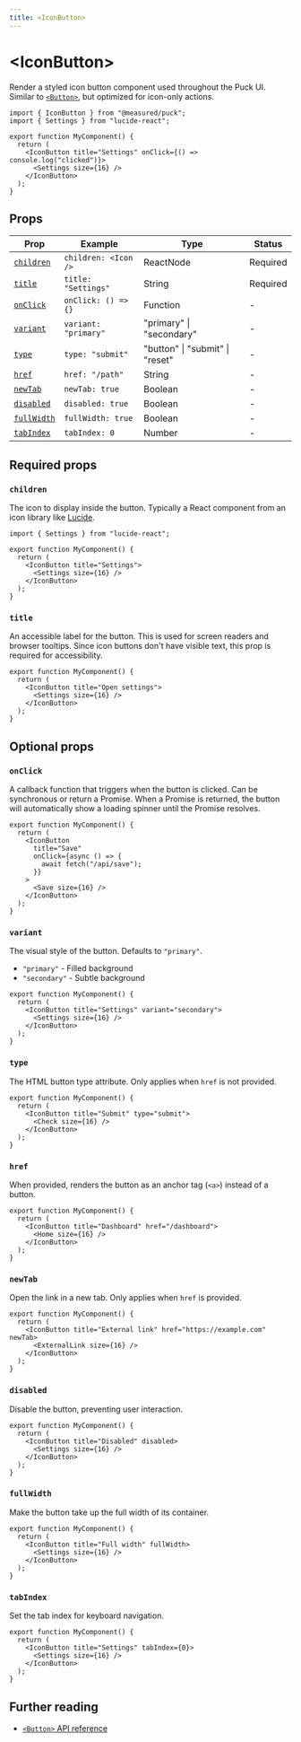 ```yaml
---
title: <IconButton>
---
```


# \<IconButton\>

Render a styled icon button component used throughout the Puck UI. Similar to [`<Button>`](button), but optimized for icon-only actions.

```tsx copy
import { IconButton } from "@measured/puck";
import { Settings } from "lucide-react";

export function MyComponent() {
  return (
    <IconButton title="Settings" onClick={() => console.log("clicked")}>
      <Settings size={16} />
    </IconButton>
  );
}
```

## Props

| Prop                      | Example              | Type                            | Status   |
| ------------------------- | -------------------- | ------------------------------- | -------- |
| [`children`](#children)   | `children: <Icon />` | ReactNode                       | Required |
| [`title`](#title)         | `title: "Settings"`  | String                          | Required |
| [`onClick`](#onclick)     | `onClick: () => {}`  | Function                        | -        |
| [`variant`](#variant)     | `variant: "primary"` | "primary" \| "secondary"        | -        |
| [`type`](#type)           | `type: "submit"`     | "button" \| "submit" \| "reset" | -        |
| [`href`](#href)           | `href: "/path"`      | String                          | -        |
| [`newTab`](#newtab)       | `newTab: true`       | Boolean                         | -        |
| [`disabled`](#disabled)   | `disabled: true`     | Boolean                         | -        |
| [`fullWidth`](#fullwidth) | `fullWidth: true`    | Boolean                         | -        |
| [`tabIndex`](#tabindex)   | `tabIndex: 0`        | Number                          | -        |

## Required props

### `children`

The icon to display inside the button. Typically a React component from an icon library like [Lucide](https://lucide.dev).

```tsx {4-6} copy
import { Settings } from "lucide-react";

export function MyComponent() {
  return (
    <IconButton title="Settings">
      <Settings size={16} />
    </IconButton>
  );
}
```

### `title`

An accessible label for the button. This is used for screen readers and browser tooltips. Since icon buttons don't have visible text, this prop is required for accessibility.

```tsx {2} copy
export function MyComponent() {
  return (
    <IconButton title="Open settings">
      <Settings size={16} />
    </IconButton>
  );
}
```

## Optional props

### `onClick`

A callback function that triggers when the button is clicked. Can be synchronous or return a Promise. When a Promise is returned, the button will automatically show a loading spinner until the Promise resolves.

```tsx {2-4} copy
export function MyComponent() {
  return (
    <IconButton
      title="Save"
      onClick={async () => {
        await fetch("/api/save");
      }}
    >
      <Save size={16} />
    </IconButton>
  );
}
```

### `variant`

The visual style of the button. Defaults to `"primary"`.

- `"primary"` - Filled background
- `"secondary"` - Subtle background

```tsx {2} copy
export function MyComponent() {
  return (
    <IconButton title="Settings" variant="secondary">
      <Settings size={16} />
    </IconButton>
  );
}
```

### `type`

The HTML button type attribute. Only applies when `href` is not provided.

```tsx {2} copy
export function MyComponent() {
  return (
    <IconButton title="Submit" type="submit">
      <Check size={16} />
    </IconButton>
  );
}
```

### `href`

When provided, renders the button as an anchor tag (`<a>`) instead of a button.

```tsx {2} copy
export function MyComponent() {
  return (
    <IconButton title="Dashboard" href="/dashboard">
      <Home size={16} />
    </IconButton>
  );
}
```

### `newTab`

Open the link in a new tab. Only applies when `href` is provided.

```tsx {2} copy
export function MyComponent() {
  return (
    <IconButton title="External link" href="https://example.com" newTab>
      <ExternalLink size={16} />
    </IconButton>
  );
}
```

### `disabled`

Disable the button, preventing user interaction.

```tsx {2} copy
export function MyComponent() {
  return (
    <IconButton title="Disabled" disabled>
      <Settings size={16} />
    </IconButton>
  );
}
```

### `fullWidth`

Make the button take up the full width of its container.

```tsx {2} copy
export function MyComponent() {
  return (
    <IconButton title="Full width" fullWidth>
      <Settings size={16} />
    </IconButton>
  );
}
```

### `tabIndex`

Set the tab index for keyboard navigation.

```tsx {2} copy
export function MyComponent() {
  return (
    <IconButton title="Settings" tabIndex={0}>
      <Settings size={16} />
    </IconButton>
  );
}
```

## Further reading

- [`<Button>` API reference](button)
